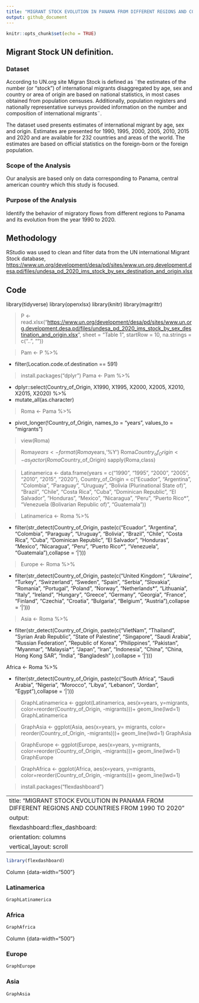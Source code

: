 ```yaml
---
title: "MIGRANT STOCK EVOLUTION IN PANAMA FROM DIFFERENT REGIONS AND COUNTRIES FROM 1990 TO 2020."
output: github_document
---
```


```r
knitr::opts_chunk$set(echo = TRUE)
```

## Migrant Stock UN definition.

### Dataset

According to UN.org site Migran Stock is defined as ¨the estimates of the number (or "stock") of international migrants disaggregated by age, sex and country or area of origin are based on national statistics, in most cases obtained from population censuses. Additionally, population registers and nationally representative surveys provided information on the number and composition of international migrants¨.

The dataset used presents estimates of international migrant by age, sex and origin. Estimates are presented for 1990, 1995, 2000, 2005, 2010, 2015 and 2020 and are available for 232 countries and areas of the world. The estimates are based on official statistics on the foreign-born or the foreign population.

### Scope of the Analysis

Our analysis are based only on data corresponding to Panama, central american country which this study is focused.

### Purpose of the Analysis

Identify the behavior of migratory flows from different regions to Panama and its evolution from the year 1990 to 2020.

## Methodology

RStudio was used to clean and filter data from the UN international Migrant Stock database, <https://www.un.org/development/desa/pd/sites/www.un.org.development.desa.pd/files/undesa_pd_2020_ims_stock_by_sex_destination_and_origin.xlsx>

## Code

library(tidyverse) library(openxlsx) library(knitr) library(magrittr)

> P \<- read.xlsx("<https://www.un.org/development/desa/pd/sites/www.un.org.development.desa.pd/files/undesa_pd_2020_ims_stock_by_sex_destination_and_origin.xlsx>", sheet = "Table 1", startRow = 10, na.strings = c("..", ""))

> Pam \<- P %\>%

-   filter(Location.code.of.destination == 591)

> install.packages("dplyr") Pama \<- Pam %\>%

-   dplyr::select(Country_of_Origin, X1990, X1995, X2000, X2005, X2010, X2015, X2020) %\>%
-   mutate_all(as.character)

> Roma \<- Pama %\>%

-   pivot_longer(!Country_of_Origin, names_to = "years", values_to = "migrants")

> view(Roma)

> Roma$years <- format(Roma$years,'%Y') Roma$Country_of_Origin <- as_factor(Roma$Country_of_Origin) sapply(Roma,class)

> Latinamerica \<- data.frame(years = c("1990", "1995", "2000", "2005", "2010", "2015", "2020"), Country_of_Origin = c("Ecuador", "Argentina", "Colombia", "Paraguay", "Uruguay", "Bolivia (Plurinational State of)", "Brazil", "Chile", "Costa Rica", "Cuba", "Dominican Republic", "El Salvador", "Honduras", "Mexico", "Nicaragua", "Peru", "Puerto Rico\*", "Venezuela (Bolivarian Republic of)", "Guatemala"))

> Latinamerica \<- Roma %\>%

-   filter(str_detect(Country_of_Origin, paste(c("Ecuador", "Argentina", "Colombia", "Paraguay", "Uruguay", "Bolivia", "Brazil", "Chile", "Costa Rica", "Cuba", "Dominican Republic", "El Salvador", "Honduras", "Mexico", "Nicaragua", "Peru", "Puerto Rico\*", "Venezuela", "Guatemala"),collapse = '\|')))

> Europe \<- Roma %\>%

-   filter(str_detect(Country_of_Origin, paste(c("United Kingdom*", "Ukraine*", "Turkey", "Swirzerland", "Sweden", "Spain", "Serbia", "Slovakia", "Romania", "Portugal", "Poland", "Norway", "Netherlands\*", "Lithuania", "Italy", "Ireland", "Hungary", "Greece", "Germany", "Georgia", "France", "Finland", "Czechia", "Croatia", "Bulgaria", "Belgium", "Austria"),collapse = '\|')))

> Asia \<- Roma %\>%

-   filter(str_detect(Country_of_Origin, paste(c("VietNam", "Thailand", "Syrian Arab Republic", "State of Palestine", "Singapore", "Saudi Arabia", "Russian Federation", "Republic of Korea", "Philippines", "Pakistan", "Myanmar", "Malaysia\*", "Japan", "Iran", "Indonesia", "China", "China, Hong Kong SAR", "India", "Bangladesh" ),collapse = '\|')))

Africa \<- Roma %\>%

-   filter(str_detect(Country_of_Origin, paste(c("South Africa", "Saudi Arabia", "Nigeria", "Morocco", "Libya", "Lebanon", "Jordan", "Egypt"),collapse = '\|')))

> GraphLatinamerica \<- ggplot(Latinamerica, aes(x=years, y=migrants, color=reorder(Country_of_Origin, -migrants)))+ geom_line(lwd=1) GraphLatinamerica

> GraphAsia \<- ggplot(Asia, aes(x=years, y= migrants, color= reorder(Country_of_Origin, -migrants)))+ geom_line(lwd=1) GraphAsia

> GraphEurope \<- ggplot(Europe, aes(x=years, y=migrants, color=reorder(Country_of_Origin, -migrants)))+ geom_line(lwd=1) GraphEurope

> GraphAfrica \<- ggplot(Africa, aes(x=years, y=migrants, color=reorder(Country_of_Origin, -migrants)))+ geom_line(lwd=1)

> install.packages("flexdashboard")

---
title: "MIGRANT STOCK EVOLUTION IN PANAMA FROM DIFFERENT REGIONS AND COUNTRIES FROM 1990 TO 2020"
output: 
  flexdashboard::flex_dashboard:
    orientation: columns
    vertical_layout: scroll
---

```r
library(flexdashboard)
```

Column {data-width="500"}

### Latinamerica

```r
GraphLatinamerica
```

### Africa

```r
GraphAfrica
```

Column {data-width="500"}

### Europe

```r
GraphEurope
```

### Asia

```r
GraphAsia
```
